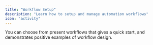 ```yaml
---
title: "Workflow Setup"
description: "Learn how to setup and manage automation workflows"
icon: "activity"
---
```


You can choose from present workflows that gives a quick start, and demonstrates positive examples of workflow design.